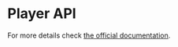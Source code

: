 
<Meta title="API/Data Display/Player" component={Player} />

# Player API

For more details check [the official documentation](https://github.com/CookPete/react-player).

<Props of={PlayerWithProps} />
